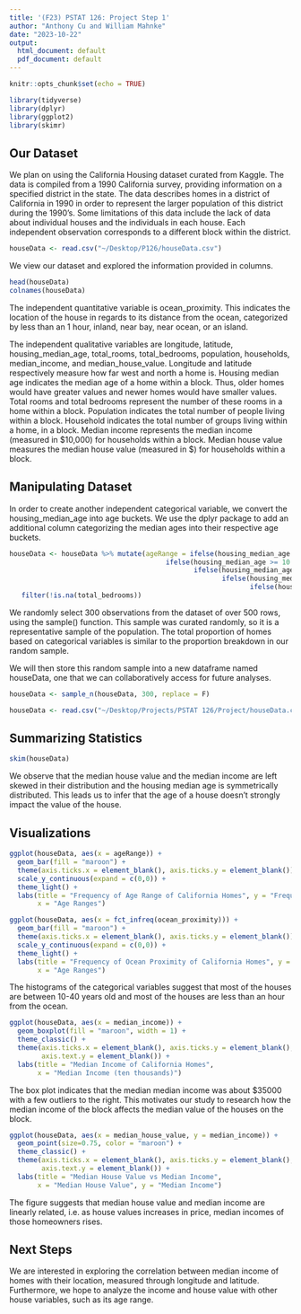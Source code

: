 ```yaml
---
title: '(F23) PSTAT 126: Project Step 1'
author: "Anthony Cu and William Mahnke"
date: "2023-10-22"
output:
  html_document: default
  pdf_document: default
---
```


```r
knitr::opts_chunk$set(echo = TRUE)

library(tidyverse)
library(dplyr)
library(ggplot2)
library(skimr)
```

## Our Dataset

We plan on using the California Housing dataset curated from Kaggle. The data is compiled from a 1990 California survey, providing information on a specified district in the state. The data describes homes in a district of California in 1990 in order to represent the larger population of this district during the 1990's. Some limitations of this data include the lack of data about individual houses and the individuals in each house. Each independent observation corresponds to a different block within the district. 

```r
houseData <- read.csv("~/Desktop/P126/houseData.csv")
```

We view our dataset and explored the information provided in columns.

```r
head(houseData)
colnames(houseData)
```

The independent quantitative variable is ocean_proximity. This indicates the location of the house in regards to its distance from the ocean, categorized by less than an 1 hour, inland, near bay, near ocean, or an island. 

The independent qualitative variables are longitude, latitude, housing_median_age, total_rooms, total_bedrooms, population, households, median_income, and median_house_value. 
Longitude and latitude respectively measure how far west and north a home is. 
Housing median age indicates the median age of a home within a block. Thus, older homes would have greater values and newer homes would have smaller values. 
Total rooms and total bedrooms represent the number of these rooms in a home within a block. 
Population indicates the total number of people living within a block.
Household indicates the total number of groups living within a home, in a block. 
Median income represents the median income (measured in $10,000) for households within a block.
Median house value measures the median house value (measured in $) for households within a block. 

## Manipulating Dataset

In order to create another independent categorical variable, we convert the housing_median_age into age buckets. We use the dplyr package to add an additional column categorizing the median ages into their respective age buckets. 

```r
houseData <- houseData %>% mutate(ageRange = ifelse(housing_median_age < 10, "<10", 
                                       ifelse(housing_median_age >= 10 & housing_median_age < 20, "10-20", 
                                              ifelse(housing_median_age >= 20 & housing_median_age < 30, "20-30",
                                                     ifelse(housing_median_age >= 30 & housing_median_age < 40, "30-40", 
                                                            ifelse(housing_median_age >= 40 & housing_median_age < 50, "40-50", "50+")))))) %>%
   filter(!is.na(total_bedrooms))
```

We randomly select 300 observations from the dataset of over 500 rows, using the sample() function. This sample was curated randomly, so it is a representative sample of the population. The total proportion of homes based on categorical variables is similar to the proportion breakdown in our random sample. 

We will then store this random sample into a new dataframe named houseData, one that we can collaboratively access for future analyses. 

```r
houseData <- sample_n(houseData, 300, replace = F)
```

```r
houseData <- read.csv("~/Desktop/Projects/PSTAT 126/Project/houseData.csv")
```

## Summarizing Statistics

```r
skim(houseData)
```

We observe that the median house value and the median income are left skewed in their distribution and the housing median age is symmetrically distributed. This leads us to infer that the age of a house doesn't strongly impact the value of the house.

## Visualizations

```r
ggplot(houseData, aes(x = ageRange)) +
  geom_bar(fill = "maroon") +
  theme(axis.ticks.x = element_blank(), axis.ticks.y = element_blank()) +
  scale_y_continuous(expand = c(0,0)) +
  theme_light() +
  labs(title = "Frequency of Age Range of California Homes", y = "Frequency",
       x = "Age Ranges")

ggplot(houseData, aes(x = fct_infreq(ocean_proximity))) +
  geom_bar(fill = "maroon") +
  theme(axis.ticks.x = element_blank(), axis.ticks.y = element_blank()) +
  scale_y_continuous(expand = c(0,0)) +
  theme_light() +
  labs(title = "Frequency of Ocean Proximity of California Homes", y = "Frequency",
       x = "Age Ranges")
```

The histograms of the categorical variables suggest that most of the houses are between 10-40 years old and most of the houses are less than an hour from the ocean. 

```r
ggplot(houseData, aes(x = median_income)) +
  geom_boxplot(fill = "maroon", width = 1) +
  theme_classic() +
  theme(axis.ticks.x = element_blank(), axis.ticks.y = element_blank(),
        axis.text.y = element_blank()) +
  labs(title = "Median Income of California Homes",
       x = "Median Income (ten thousands)")
```

The box plot indicates that the median median income was about $35000 with a few outliers to the right. This motivates our study to research how the median income of the block affects the median value of the houses on the block. 

```r
ggplot(houseData, aes(x = median_house_value, y = median_income)) +
  geom_point(size=0.75, color = "maroon") +
  theme_classic() +
  theme(axis.ticks.x = element_blank(), axis.ticks.y = element_blank(),
        axis.text.y = element_blank()) +
  labs(title = "Median House Value vs Median Income",
       x = "Median House Value", y = "Median Income")
```

The figure suggests that median house value and median income are linearly related, i.e. as house values increases in price, median incomes of those homeowners rises. 

## Next Steps 

We are interested in exploring the correlation between median income of homes with their location, measured through longitude and latitude. Furthermore, we hope to analyze the income and house value with other house variables, such as its age range. 
